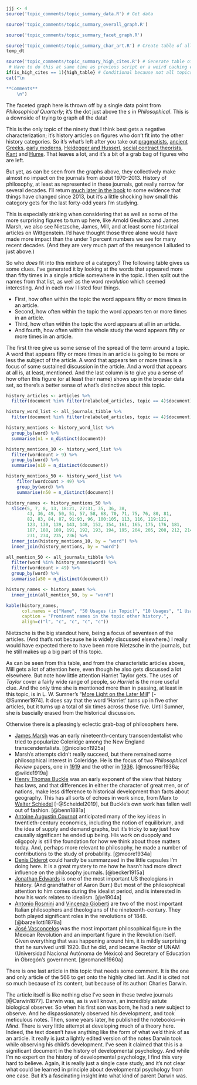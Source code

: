 ```r
jjj <- 4
source('topic_comments/topic_summary_data.R') # Get data
```

```r
source('topic_comments/topic_summary_overall_graph.R')
```

```r
source('topic_comments/topic_summary_facet_graph.R')
```

```r
source('topic_comments/topic_summary_char_art.R') # Create table of all articles in topic
temp_dt
```

```r
source('topic_comments/topic_summary_high_cites.R') # Generate table of highly cited articles. 
 # Have to do this at same time as previous script or a weird caching error occurs.
if(is_high_cites == 1){high_table} # Conditional because not all topics have high cites
cat("\n

**Comments**
	\n")
```

The faceted graph here is thrown off by a single data point from _Philosophical Quarterly_; it's the dot just above the _s_ in _Philosophical_. This is a downside of trying to graph all the data!

This is the only topic of the ninety that I think best gets a negative characterization; it's history articles on figures who don't fit into the other history categories. So it's what's left after you take out [pragmatists](#topic05), [ancient Greeks](#topic13), [early moderns](#topic21), [Heidegger and Husserl](#topic27), [social contract theorists](#topic31), [Kant](#topic32) and [Hume](#topic45). That leaves a lot, and it's a bit of a grab bag of figures who are left. 

But yet, as can be seen from the graphs above, they collectively make almost no impact on the journals from about 1970–2013. History of philosophy, at least as represented in these journals, got really narrow for several decades. I'll return [much later in the book](#imprint-section) to some evidence that things have changed since 2013, but it's a little shocking how small this category gets for the last forty-odd years I'm studying.

This is especially striking when considering that as well as some of the more surprising figures to turn up here, like Arnold Geulincx and James Marsh, we also see Nietzsche, James, Mill, and at least some historical articles on Wittgenstein. I'd have thought those three alone would have made more impact than the under 1 percent numbers we see for many recent decades. (And they are very much part of the resurgence I alluded to just above.)

So who _does_ fit into this mixture of a category? The following table gives us some clues. I've generated it by looking at the words that appeared more than fifty times in a single article somewhere in the topic. I then split out the names from that list, as well as the word _revolution_ which seemed interesting. And in each row I listed four things.

- First, how often within the topic the word appears fifty or more times in an article.
- Second, how often within the topic the word appears ten or more times in an article.
- Third, how often within the topic the word appears at all in an article.
- And fourth, how often within the whole study the word appears fifty or more times in an article.

The first three give us some sense of the spread of the term around a topic. A word that appears fifty or more times in an article is going to be more or less the subject of the article. A word that appears ten or more times is a focus of some sustained discussion in the article. And a word that appears at all is, at least, mentioned. And the last column is to give you a sense of how often this figure (or at least their name) shows up in the broader data set, so there's a better sense of what's distinctive about this topic.

```r
history_articles <- articles %>%
  filter(document %in% filter(relabeled_articles, topic == 4)$document)

history_word_list <- all_journals_tibble %>%
  filter(document %in% filter(relabeled_articles, topic == 4)$document)

history_mentions <- history_word_list %>%
  group_by(word) %>%
  summarise(n1 = n_distinct(document))

history_mentions_10 <- history_word_list %>%
  filter(wordcount > 9) %>%
  group_by(word) %>%
  summarise(n10 = n_distinct(document))

history_mentions_50 <- history_word_list %>%
    filter(wordcount > 49) %>%
    group_by(word) %>%
    summarise(n50 = n_distinct(document))

history_names <- history_mentions_50 %>%
  slice(5, 7, 8, 13, 18:21, 27:31, 35, 36, 38,
        43, 36, 49, 50, 51, 57, 58, 68, 70, 71, 75, 76, 80, 81,
        82, 83, 84, 87, 91:93, 96, 100:105, 113, 116, 119:121,
        123, 130, 139, 143, 148, 152, 154, 161, 165, 175, 176, 181, 
        187, 188, 189, 191, 192, 193, 194, 195, 204, 205, 208, 212, 214, 
        231, 234, 235, 236) %>%
  inner_join(history_mentions_10, by = "word") %>%
  inner_join(history_mentions, by = "word") 

all_mention_50 <- all_journals_tibble %>%
  filter(word %in% history_names$word) %>%
  filter(wordcount > 49) %>%
  group_by(word) %>%
  summarise(a50 = n_distinct(document))

history_names <- history_names %>%
  inner_join(all_mention_50, by = "word")
```

```r
kable(history_names, 
      col.names = c("Name", "50 Usages (in Topic)", "10 Usages", "1 Usage", "50 Usages (Anywhere)"), 
      caption = "Prominent names in the topic other history.",
      align=c("l", "c", "c", "c", "c"))
```

Nietzsche is the big standout here, being a focus of seventeen of the articles. (And that's not because he is widely discussed elsewhere.) I really would have expected there to have been more Nietzsche in the journals, but he still makes up a big part of this topic.

As can be seen from this table, and from the characteristic articles above, Mill gets a lot of attention here, even though he also gets discussed a lot elsewhere. But note how little attention Harriet Taylor gets. The uses of _Taylor_ cover a fairly wide range of people, so _Harriet_ is the more useful clue. And the only time she is mentioned more than in passing, at least in this topic, is in L. W. Sumner's "[More Light on the Later Mill](https://philpapers.org/rec/SUMMLO)" [-@Sumner1974]. It does say that the word 'Harriet' turns up in five other articles, but it turns up a total of six times across those five. Until Sumner, she is bascially erased from the historical discussion.

Otherwise there is a pleasingly eclectic grab-bag of philosophers here.

- [James Marsh](https://philpapers.org/rec/NICJMA) was an early nineteenth-century transcendentalist who tried to popularize Coleridge among the New England transcendentalists. [@nicolson1925a]
- Marsh's attempts didn't really succeed, but there remained some philosophical interest in Coleridge. He is the focus of two _Philosophical Review_ papers, one in [1919](https://philpapers.org/rec/WILTDO-5) and the other in [1936](https://philpapers.org/rec/MOSCAB). [@mossner1936a; @wilde1919a]
- [Henry Thomas Buckle](https://philpapers.org/rec/BENBAT) was an early exponent of the view that history has laws, and that differences in either the character of great men, or of nations, make less difference to historical development than facts about geography. This has all sorts of echoes in work since, from Marx to [Walter Schiedel](https://press.princeton.edu/books/hardcover/9780691172187/escape-from-rome) [-@Scheidel2019], but Buckle's own work has fallen well out of fashion. [@benn1881a]
- [Antoine Augustin Cournot](https://philpapers.org/rec/MOOTPO-5) anticipated many of the key ideas in twentieth-century economics, including the notion of equilibrium, and the idea of supply and demand graphs, but it's tricky to say just how causally significant he ended up being. His work on duopoly and oligopoly is still the foundation for how we think about those matters today. And, perhaps more relevant to philosophy, he made a number of contributions to the study of probability. [@moore1934a]
- [Denis Diderot](https://philpapers.org/rec/BECTDO-2) could hardly be summarzsed in the little capsules I'm doing here. It is a great mystery to me how he hasn't had more direct influence on the philosophy journals. [@becker1915a]
- [Jonathan Edwards](https://philpapers.org/rec/EWOJE) is one of the most important US theologians in history. (And grandfather of Aaron Burr.) But most of the philosophical attention to him comes during the idealist period, and is interested in how his work relates to idealism. [@e1904a]
- [Antonio Rosmini](https://philpapers.org/rec/BARPII) and [Vincenzo Gioberti](https://philpapers.org/rec/BARPII) are two of the most important Italian philosophers and theologians of the nineteenth-century. They both played significant roles in the revolutions of 1848. [@barzellotti1878a]
- [José Vasconcelos](https://philpapers.org/rec/ROMBIM) was the most important philosophical figure in the Mexican Revolution and an important figure in the Revolution itself. Given everything that was happening around him, it is mildly surprising that he survived until 1920. But he did, and became Rector of UNAM (Universidad Nacional Autónoma de México) and Secretary of Education in Obregón's government. [@romanell1960a]

There is one last article in this topic that needs some comment. It is the one and only article of the 566 to get onto the highly cited list. And it is cited not so much because of its content, but because of its author: Charles Darwin.

The article itself is like nothing else I've seen in these twelve journals [@Darwin1877]. Darwin was, as is well known, an incredibly astute biological observer. So when his first son was born, he had a new subject to observe. And he dispassionately observed his development, and took meticulous notes. Then, some years later, he published the notebooks—in _Mind_. There is very little attempt at developing much of a theory here. Indeed, the text doesn't have anything like the form of what we'd think of as an article. It really is just a lightly edited version of the notes Darwin took while observing his child's development. I've seen it claimed that this is a significant document in the history of developmental psychology. And while I'm no expert on the history of developmental psychology, I find this very hard to believe. Again, it is really just a single case study, and it's not clear what could be learned in principle about developmental psychology from one case. But it's a fascinating insight into what kind of parent Darwin was.

